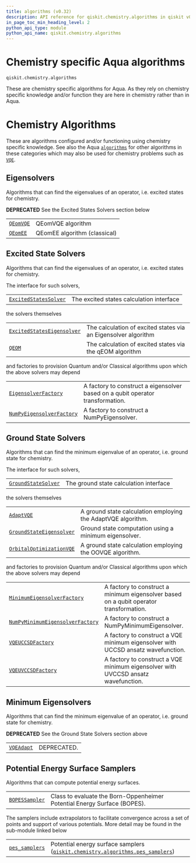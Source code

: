 ```yaml
---
title: algorithms (v0.32)
description: API reference for qiskit.chemistry.algorithms in qiskit v0.32
in_page_toc_min_heading_level: 2
python_api_type: module
python_api_name: qiskit.chemistry.algorithms
---
```


<span id="module-qiskit.chemistry.algorithms" />

<span id="qiskit-chemistry-algorithms" />

<span id="chemistry-specific-aqua-algorithms-qiskit-chemistry-algorithms" />

# Chemistry specific Aqua algorithms

`qiskit.chemistry.algorithms`

These are chemistry specific algorithms for Aqua. As they rely on chemistry specific knowledge and/or function they are here in chemistry rather than in Aqua.

# Chemistry Algorithms

These are algorithms configured and/or functioning using chemistry specific knowledge. See also the Aqua [`algorithms`](qiskit.aqua.algorithms#module-qiskit.aqua.algorithms "qiskit.aqua.algorithms") for other algorithms in these categories which may also be used for chemistry problems such as [`VQE`](qiskit.aqua.algorithms.VQE "qiskit.aqua.algorithms.VQE").

## Eigensolvers

Algorithms that can find the eigenvalues of an operator, i.e. excited states for chemistry.

**DEPRECATED** See the Excited States Solvers section below

|                                                                                        |                              |
| -------------------------------------------------------------------------------------- | ---------------------------- |
| [`QEomVQE`](qiskit.chemistry.algorithms.QEomVQE "qiskit.chemistry.algorithms.QEomVQE") | QEomVQE algorithm            |
| [`QEomEE`](qiskit.chemistry.algorithms.QEomEE "qiskit.chemistry.algorithms.QEomEE")    | QEomEE algorithm (classical) |

## Excited State Solvers

Algorithms that can find the eigenvalues of an operator, i.e. excited states for chemistry.

The interface for such solvers,

|                                                                                                                            |                                          |
| -------------------------------------------------------------------------------------------------------------------------- | ---------------------------------------- |
| [`ExcitedStatesSolver`](qiskit.chemistry.algorithms.ExcitedStatesSolver "qiskit.chemistry.algorithms.ExcitedStatesSolver") | The excited states calculation interface |

the solvers themselves

|                                                                                                                                           |                                                                |
| ----------------------------------------------------------------------------------------------------------------------------------------- | -------------------------------------------------------------- |
| [`ExcitedStatesEigensolver`](qiskit.chemistry.algorithms.ExcitedStatesEigensolver "qiskit.chemistry.algorithms.ExcitedStatesEigensolver") | The calculation of excited states via an Eigensolver algorithm |
| [`QEOM`](qiskit.chemistry.algorithms.QEOM "qiskit.chemistry.algorithms.QEOM")                                                             | The calculation of excited states via the qEOM algorithm       |

and factories to provision Quantum and/or Classical algorithms upon which the above solvers may depend

|                                                                                                                                        |                                                                                |
| -------------------------------------------------------------------------------------------------------------------------------------- | ------------------------------------------------------------------------------ |
| [`EigensolverFactory`](qiskit.chemistry.algorithms.EigensolverFactory "qiskit.chemistry.algorithms.EigensolverFactory")                | A factory to construct a eigensolver based on a qubit operator transformation. |
| [`NumPyEigensolverFactory`](qiskit.chemistry.algorithms.NumPyEigensolverFactory "qiskit.chemistry.algorithms.NumPyEigensolverFactory") | A factory to construct a NumPyEigensolver.                                     |

## Ground State Solvers

Algorithms that can find the minimum eigenvalue of an operator, i.e. ground state for chemistry.

The interface for such solvers,

|                                                                                                                      |                                        |
| -------------------------------------------------------------------------------------------------------------------- | -------------------------------------- |
| [`GroundStateSolver`](qiskit.chemistry.algorithms.GroundStateSolver "qiskit.chemistry.algorithms.GroundStateSolver") | The ground state calculation interface |

the solvers themselves

|                                                                                                                                     |                                                              |
| ----------------------------------------------------------------------------------------------------------------------------------- | ------------------------------------------------------------ |
| [`AdaptVQE`](qiskit.chemistry.algorithms.AdaptVQE "qiskit.chemistry.algorithms.AdaptVQE")                                           | A ground state calculation employing the AdaptVQE algorithm. |
| [`GroundStateEigensolver`](qiskit.chemistry.algorithms.GroundStateEigensolver "qiskit.chemistry.algorithms.GroundStateEigensolver") | Ground state computation using a minimum eigensolver.        |
| [`OrbitalOptimizationVQE`](qiskit.chemistry.algorithms.OrbitalOptimizationVQE "qiskit.chemistry.algorithms.OrbitalOptimizationVQE") | A ground state calculation employing the OOVQE algorithm.    |

and factories to provision Quantum and/or Classical algorithms upon which the above solvers may depend

|                                                                                                                                                             |                                                                                        |
| ----------------------------------------------------------------------------------------------------------------------------------------------------------- | -------------------------------------------------------------------------------------- |
| [`MinimumEigensolverFactory`](qiskit.chemistry.algorithms.MinimumEigensolverFactory "qiskit.chemistry.algorithms.MinimumEigensolverFactory")                | A factory to construct a minimum eigensolver based on a qubit operator transformation. |
| [`NumPyMinimumEigensolverFactory`](qiskit.chemistry.algorithms.NumPyMinimumEigensolverFactory "qiskit.chemistry.algorithms.NumPyMinimumEigensolverFactory") | A factory to construct a NumPyMinimumEigensolver.                                      |
| [`VQEUCCSDFactory`](qiskit.chemistry.algorithms.VQEUCCSDFactory "qiskit.chemistry.algorithms.VQEUCCSDFactory")                                              | A factory to construct a VQE minimum eigensolver with UCCSD ansatz wavefunction.       |
| [`VQEUVCCSDFactory`](qiskit.chemistry.algorithms.VQEUVCCSDFactory "qiskit.chemistry.algorithms.VQEUVCCSDFactory")                                           | A factory to construct a VQE minimum eigensolver with UVCCSD ansatz wavefunction.      |

## Minimum Eigensolvers

Algorithms that can find the minimum eigenvalue of an operator, i.e. ground state for chemistry.

**DEPRECATED** See the Ground State Solvers section above

|                                                                                           |             |
| ----------------------------------------------------------------------------------------- | ----------- |
| [`VQEAdapt`](qiskit.chemistry.algorithms.VQEAdapt "qiskit.chemistry.algorithms.VQEAdapt") | DEPRECATED. |

## Potential Energy Surface Samplers

Algorithms that can compute potential energy surfaces.

|                                                                                                       |                                                                          |
| ----------------------------------------------------------------------------------------------------- | ------------------------------------------------------------------------ |
| [`BOPESSampler`](qiskit.chemistry.algorithms.BOPESSampler "qiskit.chemistry.algorithms.BOPESSampler") | Class to evaluate the Born-Oppenheimer Potential Energy Surface (BOPES). |

The samplers include extrapolators to facilitate convergence across a set of points and support of various potentials. More detail may be found in the sub-module linked below

|                                                                                                                                                       |                                                                                                                                                                                                                       |
| ----------------------------------------------------------------------------------------------------------------------------------------------------- | --------------------------------------------------------------------------------------------------------------------------------------------------------------------------------------------------------------------- |
| [`pes_samplers`](qiskit.chemistry.algorithms.pes_samplers#module-qiskit.chemistry.algorithms.pes_samplers "qiskit.chemistry.algorithms.pes_samplers") | Potential energy surface samplers ([`qiskit.chemistry.algorithms.pes_samplers`](qiskit.chemistry.algorithms.pes_samplers#module-qiskit.chemistry.algorithms.pes_samplers "qiskit.chemistry.algorithms.pes_samplers")) |

